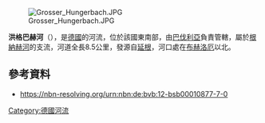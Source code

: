 {{Onesource|time=2020-12-09T09:12:54+00:00}}
{{Coord|48|3|36|N|10|42|29|E|display=title}}
[[Image:Grosser_Hungerbach.JPG|right]]

'''洪格巴赫河'''（{{lang-de|Hungerbach}}），是[[德國|德國]]的河流，位於該國東南部，由[[巴伐利亞|巴伐利亞]]負責管轄，屬於[[根納赫河|根納赫河]]的支流，河道全長8.5公里，發源自[[延根|延根]]，河口處在[[布赫洛厄|布赫洛厄]]以北。

==參考資料==
* https://nbn-resolving.org/urn:nbn:de:bvb:12-bsb00010877-7-0

{{Germany-geo-stub}}
[[Category:德國河流|Category:德國河流]]